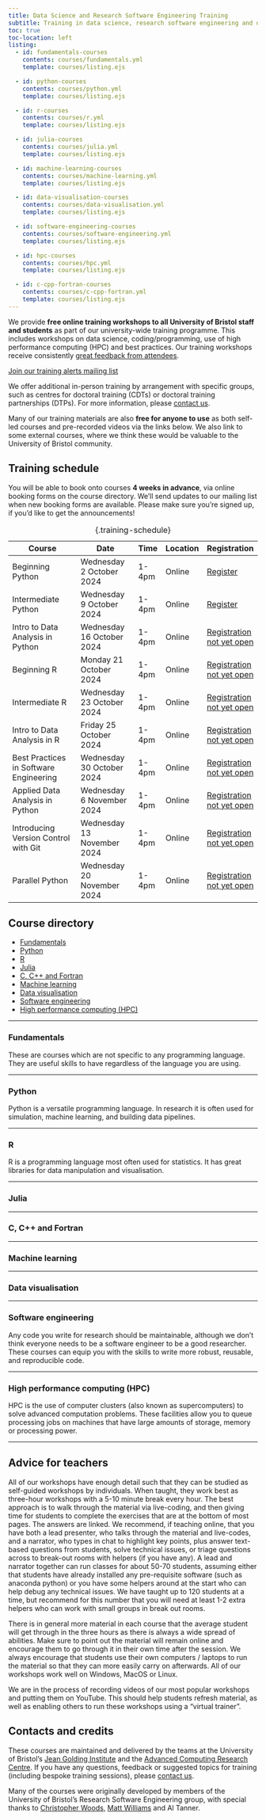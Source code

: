 ```yaml
---
title: Data Science and Research Software Engineering Training
subtitle: Training in data science, research software engineering and data engineering from the University of Bristol.
toc: true
toc-location: left
listing:
  - id: fundamentals-courses
    contents: courses/fundamentals.yml
    template: courses/listing.ejs

  - id: python-courses
    contents: courses/python.yml
    template: courses/listing.ejs

  - id: r-courses
    contents: courses/r.yml
    template: courses/listing.ejs

  - id: julia-courses
    contents: courses/julia.yml
    template: courses/listing.ejs

  - id: machine-learning-courses
    contents: courses/machine-learning.yml
    template: courses/listing.ejs

  - id: data-visualisation-courses
    contents: courses/data-visualisation.yml
    template: courses/listing.ejs

  - id: software-engineering-courses
    contents: courses/software-engineering.yml
    template: courses/listing.ejs

  - id: hpc-courses
    contents: courses/hpc.yml
    template: courses/listing.ejs

  - id: c-cpp-fortran-courses
    contents: courses/c-cpp-fortran.yml
    template: courses/listing.ejs
---
```


We provide **free online training workshops to all University of Bristol staff and students** as part of our university-wide training programme. This includes workshops on data science, coding/programming, use of high performance computing (HPC) and best practices. Our training workshops receive consistently [great feedback from attendees](https://www.bristol.ac.uk/acrc/research-software-engineering/training/training-feedback/).

[Join our training alerts mailing list](https://www.jiscmail.ac.uk/cgi-bin/wa-jisc.exe?SUBED1=ACRC-TRAINING-ALERTS&A=1){.btn .btn-primary}

We offer additional in-person training by arrangement with specific groups, such as centres for doctoral training (CDTs) or doctoral training partnerships (DTPs). For more information, please [contact us](mailto:jgi-training@bristol.ac.uk).

Many of our training materials are also **free for anyone to use** as both self-led courses and pre-recorded videos via the links below. We also link to some external courses, where we think these would be valuable to the University of Bristol community.

## Training schedule

You will be able to book onto courses **4 weeks in advance**, via online booking forms on the course directory. We'll send updates to our mailing list when new booking forms are available. Please make sure you're signed up, if you'd like to get the announcements!

Course                                  | Date                        | Time   | Location | Registration 
----------------------------------------|-----------------------------|--------|----------|--------------
Beginning Python                        | Wednesday 2 October 2024    | 1-4pm  | Online   | [Register](https://events.teams.microsoft.com/event/0e96f288-95b1-4b5e-b943-46cf1936cda5@b2e47f30-cd7d-4a4e-a5da-b18cf1a4151b){.btn .btn-sm .btn-primary}
Intermediate Python                     | Wednesday 9 October 2024    | 1-4pm  | Online   | [Register](https://events.teams.microsoft.com/event/f24cd6ff-26f8-40d6-a010-a87f4f40871d@b2e47f30-cd7d-4a4e-a5da-b18cf1a4151b){.btn .btn-sm .btn-primary}
Intro to Data Analysis in Python        | Wednesday 16 October 2024   | 1-4pm  | Online   | [Registration not yet open](){.btn .btn-sm .disabled}
Beginning R                             | Monday    21 October 2024   | 1-4pm  | Online   | [Registration not yet open](){.btn .btn-sm .disabled}
Intermediate R                          | Wednesday 23 October 2024   | 1-4pm  | Online   | [Registration not yet open](){.btn .btn-sm .disabled}
Intro to Data Analysis in R             | Friday    25 October 2024   | 1-4pm  | Online   | [Registration not yet open](){.btn .btn-sm .disabled}
Best Practices in Software Engineering  | Wednesday 30 October 2024   | 1-4pm  | Online   | [Registration not yet open](){.btn .btn-sm .disabled}
Applied Data Analysis in Python         | Wednesday 6 November 2024   | 1-4pm  | Online   | [Registration not yet open](){.btn .btn-sm .disabled}
Introducing Version Control with Git    | Wednesday 13 November 2024  | 1-4pm  | Online   | [Registration not yet open](){.btn .btn-sm .disabled}
Parallel Python                         | Wednesday 20 November 2024  | 1-4pm  | Online   | [Registration not yet open](){.btn .btn-sm .disabled}
: {.training-schedule}

## Course directory

- [Fundamentals](#fundamentals)
- [Python](#python)
- [R](#r)
- [Julia](#julia)
- [C, C++ and Fortran](#c-c-and-fortran)
- [Machine learning](#machine-learning)
- [Data visualisation](#data-visualisation)
- [Software engineering](#software-engineering)
- [High performance computing (HPC)](#hpc)

---

### Fundamentals

These are courses which are not specific to any programming language. They are useful skills to have regardless of the language you are using.

:::{#fundamentals-courses}
:::

---

### Python

Python is a versatile programming language. In research it is often used for simulation, machine learning, and building data pipelines.

:::{#python-courses}
:::

---

### R

R is a programming language most often used for statistics. It has great libraries for data manipulation and visualisation.

:::{#r-courses}
:::

---

### Julia

<!-- TODO: description -->

:::{#julia-courses}
:::

---

### C, C++ and Fortran

<!-- TODO: description -->

:::{#c-cpp-fortran-courses}
:::

---

### Machine learning

<!-- TODO: description -->

:::{#machine-learning-courses}
:::

---

### Data visualisation

<!-- TODO: description -->

:::{#data-visualisation-courses}
:::

---

### Software engineering

Any code you write for research should be maintainable, although we don't think everyone needs to be a software engineer to be a good researcher. These courses can equip you with the skills to write more robust, reusable, and reproducible code.

:::{#software-engineering-courses}
:::

---

### High performance computing (HPC)

HPC is the use of computer clusters (also known as supercomputers) to solve advanced computation problems. These facilities allow you to queue processing jobs on machines that have large amounts of storage, memory or processing power.

:::{#hpc-courses}
:::

---

## Advice for teachers

All of our workshops have enough detail such that they can be studied as self-guided workshops by individuals. When taught, they work best as three-hour workshops with a 5-10 minute break every hour. The best approach is to walk through the material via live-coding, and then giving time for students to complete the exercises that are at the bottom of most pages. The answers are linked. We recommend, if teaching online, that you have both a lead presenter, who talks through the material and live-codes, and a narrator, who types in chat to highlight key points, plus answer text-based questions from students, solve technical issues, or triage questions across to break-out rooms with helpers (if you have any). A lead and narrator together can run classes for about 50-70 students, assuming either that students have already installed any pre-requisite software (such as anaconda python) or you have some helpers around at the start who can help debug any technical issues. We have taught up to 120 students at a time, but recommend for this number that you will need at least 1-2 extra helpers who can work with small groups in break out rooms.

There is in general more material in each course that the average student will get through in the three hours as there is always a wide spread of abilities. Make sure to point out the material will remain online and encourage them to go through it in their own time after the session. We always encourage that students use their own computers / laptops to run the material so that they can more easily carry on afterwards. All of our workshops work well on Windows, MacOS or Linux.

We are in the process of recording videos of our most popular workshops and putting them on YouTube. This should help students refresh material, as well as enabling others to run these workshops using a "virtual trainer".

## Contacts and credits

These courses are maintained and delivered by the teams at the University of Bristol's [Jean Golding Institute](https://www.bristol.ac.uk/golding/) and the [Advanced Computing Research Centre](https://www.bristol.ac.uk/acrc/). If you have any questions, feedback or suggested topics for training (including bespoke training sessions), please [contact us](mailto:jgi-training@bristol.ac.uk).

Many of the courses were originally developed by members of the University of Bristol's Research Software Engineering group, with special thanks to [Christopher Woods](https://chryswoods.com/), [Matt Williams](https://milliams.com/) and Al Tanner.
